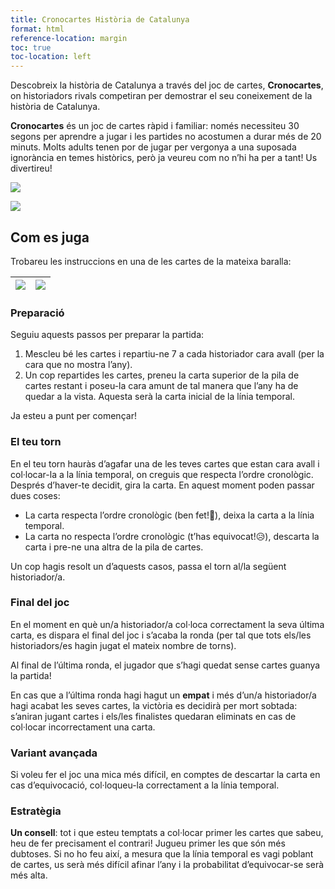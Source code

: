 ```yaml
---
title: Cronocartes Història de Catalunya
format: html
reference-location: margin
toc: true
toc-location: left
---
```


Descobreix la història de Catalunya a través del joc de cartes, **Cronocartes**,
on historiadors rivals competiran per demostrar el seu coneixement de la història
de Catalunya.

**Cronocartes** és un joc de cartes ràpid i familiar: només necessiteu 30 segons
per aprendre a jugar i les partides no acostumen a durar més de 20 minuts.
Molts adults tenen por de jugar per vergonya a una suposada ignorància en temes
històrics, però ja veureu com no n'hi ha per a tant! Us divertireu!

[![](https://img.shields.io/badge/enlla%C3%A7_del_joc_a_la-boardgamegeek-orange)](https://boardgamegeek.com/boardgame/326235/cronocartes-historia-de-catalunya)

![ ](catalunya_cartes.png)

## Com es juga

Trobareu les instruccions en una de les cartes de la mateixa baralla:

|![](catalunya_regles_1.png) | ![](catalunya_regles_2.png) |
|:----:|:-----:|

### Preparació

Seguiu aquests passos per preparar la partida:

1. Mescleu bé les cartes i repartiu-ne 7 a cada historiador cara avall (per la
cara que no mostra l'any).
2. Un cop repartides les cartes, preneu la carta superior de la pila de cartes
restant i poseu-la cara amunt de tal manera que l'any ha de quedar a la vista.
Aquesta serà la carta inicial de la línia temporal.

Ja esteu a punt per començar!

### El teu torn

En el teu torn hauràs d'agafar una de les teves cartes que estan cara avall i
col·locar-la a la línia temporal, on creguis que respecta l'ordre cronològic.
Després d'haver-te decidit, gira la carta. En aquest moment poden passar dues coses:

- La carta respecta l'ordre cronològic (ben fet!👏), deixa la carta a la línia temporal.
- La carta no respecta l'ordre cronològic (t'has equivocat!😥), descarta la carta i pre-ne una altra de la pila de cartes.

Un cop hagis resolt un d'aquests casos, passa el torn al/la següent historiador/a.

### Final del joc

En el moment en què un/a historiador/a col·loca correctament la seva última carta,
es dispara el final del joc i s'acaba la ronda (per tal que tots els/les historiadors/es
hagin jugat el mateix nombre de torns).

Al final de l'última ronda, el jugador que s'hagi quedat sense cartes guanya la partida!

En cas que a l'última ronda hagi hagut un **empat** i més d'un/a historiador/a hagi
acabat les seves cartes, la victòria es decidirà per mort sobtada: s'aniran jugant cartes
i els/les finalistes quedaran eliminats en cas de col·locar incorrectament una carta.

### Variant avançada

Si voleu fer el joc una mica més difícil, en comptes de descartar la carta en cas
d'equivocació, col·loqueu-la correctament a la línia temporal.

### Estratègia

**Un consell**: tot i que esteu temptats a col·locar primer les cartes que sabeu,
heu de fer precisament el contrari! Jugueu primer les que són més dubtoses. Si
no ho feu així, a mesura que la línia temporal es vagi poblant de cartes, us
serà més difícil afinar l'any i la probabilitat d'equivocar-se serà més alta.
